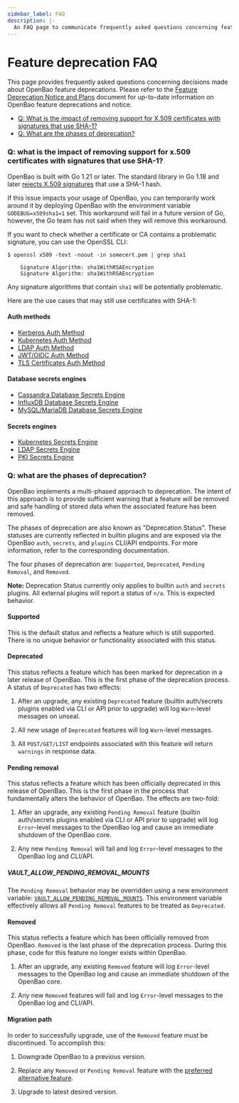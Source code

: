 ```yaml
---
sidebar_label: FAQ
description: |-
  An FAQ page to communicate frequently asked questions concerning feature deprecations.
---
```

# Feature deprecation FAQ

This page provides frequently asked questions concerning decisions made about OpenBao feature deprecations. Please refer to the [Feature Deprecation Notice and Plans](/docs/deprecation) document for up-to-date information on OpenBao feature deprecations and notice.

- [Q: What is the impact of removing support for X.509 certificates with signatures that use SHA-1?](#q-what-is-the-impact-of-removing-support-for-x-509-certificates-with-signatures-that-use-sha-1)
- [Q: What are the phases of deprecation?](#q-what-are-the-phases-of-deprecation)

### Q: what is the impact of removing support for x.509 certificates with signatures that use SHA-1?

OpenBao is built with Go 1.21 or later.  The standard library in Go 1.18 and
later [rejects X.509 signatures](https://go.dev/doc/go1.18#sha1) that use a
SHA-1 hash.

If this issue impacts your usage of OpenBao, you can temporarily work around it by deploying OpenBao with the environment variable `GODEBUG=x509sha1=1` set.
This workaround will fail in a future version of Go, however, the Go team has not said when they will remove this workaround.

If you want to check whether a certificate or CA contains a problematic signature, you can use the OpenSSL CLI:

```shell-session
$ openssl x509 -text -noout -in somecert.pem | grep sha1

    Signature Algorithm: sha1WithRSAEncryption
    Signature Algorithm: sha1WithRSAEncryption
```

Any signature algorithms that contain `sha1` will be potentially problematic.

Here are the use cases that may still use certificates with SHA-1:

#### Auth methods

- [Kerberos Auth Method](/docs/auth/kerberos)
- [Kubernetes Auth Method](/docs/auth/kubernetes)
- [LDAP Auth Method](/docs/auth/ldap)
- [JWT/OIDC Auth Method](/docs/auth/jwt/)
- [TLS Certificates Auth Method](/docs/auth/cert)

#### Database secrets engines

- [Cassandra Database Secrets Engine](/docs/secrets/databases/cassandra)
- [InfluxDB Database Secrets Engine](/docs/secrets/databases/influxdb)
- [MySQL/MariaDB Database Secrets Engine](/docs/secrets/databases/mysql-maria)

#### Secrets engines

- [Kubernetes Secrets Engine](/docs/secrets/kubernetes)
- [LDAP Secrets Engine](/docs/secrets/ldap)
- [PKI Secrets Engine](/docs/secrets/pki/)

### Q: what are the phases of deprecation?

OpenBao implements a multi-phased approach to deprecation. The intent of this approach is to provide sufficient warning that a feature will be removed and safe handling of stored data when the associated feature has been removed.

The phases of deprecation are also known as "Deprecation Status". These statuses are currently reflected in builtin plugins and are exposed via the OpenBao `auth`, `secrets`, and `plugins` CLI/API endpoints. For more information, refer to the corresponding documentation.

The four phases of deprecation are: `Supported`, `Deprecated`, `Pending Removal`, and `Removed`.

**Note:** Deprecation Status currently only applies to builtin `auth` and `secrets` plugins. All external plugins will report a status of `n/a`. This is expected behavior.

#### Supported

This is the default status and reflects a feature which is still supported. There is no unique behavior or functionality associated with this status.

#### Deprecated

This status reflects a feature which has been marked for deprecation in a later release of OpenBao. This is the first phase of the deprecation process. A status of `Deprecated` has two effects:

1. After an upgrade, any existing `Deprecated` feature (builtin auth/secrets plugins enabled via CLI or API prior to upgrade) will log `Warn`-level messages on unseal.

2. All new usage of `Deprecated` features will log `Warn`-level messages.

3. All `POST/GET/LIST` endpoints associated with this feature will return `warnings` in response data.

#### Pending removal

This status reflects a feature which has been officially deprecated in this release of OpenBao. This is the first phase in the process that fundamentally alters the behavior of OpenBao. The effects are two-fold:

1. After an upgrade, any existing `Pending Removal` feature (builtin auth/secrets plugins enabled via CLI or API prior to upgrade) will log `Error`-level messages to the OpenBao log and cause an immediate shutdown of the OpenBao core.

2. Any new `Pending Removal` will fail and log `Error`-level messages to the OpenBao log and CLI/API.

##### VAULT_ALLOW_PENDING_REMOVAL_MOUNTS

The `Pending Removal` behavior may be overridden using a new environment variable: [`VAULT_ALLOW_PENDING_REMOVAL_MOUNTS`](/docs/commands/server#vault_allow_pending_removal_mounts). This environment variable effectively allows all `Pending Removal` features to be treated as `Deprecated`.

#### Removed

This status reflects a feature which has been officially removed from OpenBao. `Removed` is the last phase of the deprecation process. During this phase, code for this feature no longer exists within OpenBao.

1. After an upgrade, any existing `Removed` feature will log `Error`-level messages to the OpenBao log and cause an immediate shutdown of the OpenBao core.

2. Any new `Removed` features will fail and log `Error`-level messages to the OpenBao log and CLI/API.

#### Migration path

In order to successfully upgrade, use of the `Removed` feature must be discontinued. To accomplish this:

1. Downgrade OpenBao to a previous version.

2. Replace any `Removed` or `Pending Removal` feature with the [preferred alternative feature](#q-what-should-i-do-if-i-use-mount-filters-appid-or-any-of-the-standalone-db-engines).

3. Upgrade to latest desired version.
